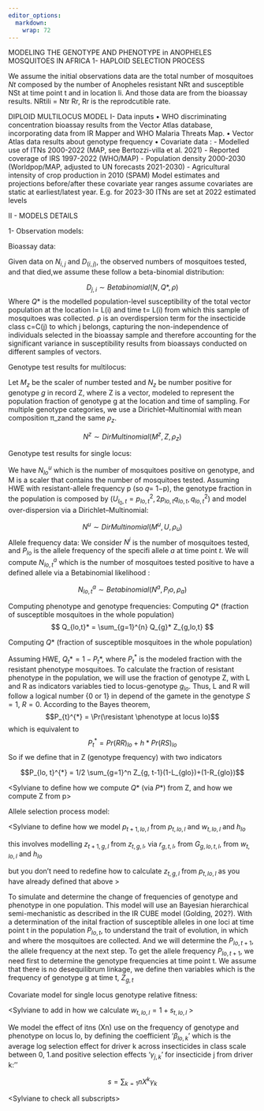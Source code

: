 ```yaml
---
editor_options:
  markdown: 
    wrap: 72
---
```


MODELING THE GENOTYPE AND PHENOTYPE in ANOPHELES MOSQUITOES IN AFRICA 1- HAPLOID SELECTION PROCESS

We assume the initial observations data are the total number of mosquitoes $Nt$ composed by the number of Anopheles resistant NRt and susceptible NSt at time point t and in location li. And those data are from the bioassay results. NRtili = Ntr Rr, Rr is the reprodcutible rate.

DIPLOID MULTILOCUS MODEL I- Data inputs • WHO discriminating concentration bioassay results from the Vector Atlas database, incorporating data from IR Mapper and WHO Malaria Threats Map. • Vector Atlas data results about genotype frequency • Covariate data : - Modelled use of ITNs 2000-2022 (MAP, see Bertozzi-villa et al. 2021) - Reported coverage of IRS 1997-2022 (WHO/MAP) - Population density 2000-2030 (Worldpop/MAP, adjusted to UN forecasts 2021-2030) - Agricultural intensity of crop production in 2010 (SPAM) Model estimates and projections before/after these covariate year ranges assume covariates are static at earliest/latest year. E.g. for 2023-30 ITNs are set at 2022 estimated levels

II - MODELS DETAILS

1- Observation models:

Bioassay data:

Given data on $N_{i,j}$ and $D_(i,j)$, the observed numbers of mosquitoes tested, and that died,we assume these follow a beta-binomial distribution:

$$
D_{j,i} \sim Betabinomial(N, Q*, \rho)
$$ Where $Q*$ is the modelled population-level susceptibility of the total vector population at the location l= L(i) and time t= L(i) from which this sample of mosquitoes was collected. ρ is an overdispersion term for the insecticide class c=C(j) to which j belongs, capturing the non-independence of individuals selected in the bioassay sample and therefore accounting for the significant variance in susceptibility results from bioassays conducted on different samples of vectors.

Genotype test results for multilocus:

Let $M_z$ be the scaler of number tested and $N_z$ be number positive for genotype $g$ in record Z, where Z is a vector, modeled to represent the population fraction of genotype g at the location and time of sampling. For multiple genotype categories, we use a Dirichlet–Multinomial with mean composition π_zand the same $ρ_z$.

$$
N^{z} \sim DirMultinomial( M^{z}, Z, \rho_z)
$$

Genotype test results for single locus:

We have $N_{lo}^u$ which is the number of mosquitoes positive on genotype, and M is a scaler that contains the number of mosquitoes tested. Assuming HWE with resistant-allele frequency p (so 𝑞= 1−p), the genotype fraction in the population is composed by $(U_{l_0,t}=p_{lo,t}^2, 2p_{lo,t} q_{lo,t}, q_{lo,t}^2)$ and model over-dispersion via a Dirichlet–Multinomial:

$$
N^{u} \sim DirMultinomial (M^{u}, U, \rho_u)
$$
Allele frequency data: We consider $N^{i}$ is the number of mosquitoes tested, and $P_{lo}$ is the allele frequency of the specifi allele $a$ at time point $t$. We will compute $N_{lo,t}^{a}$ which is the number of mosquitoes tested positive to have a defined allele via a Betabinomial likelihood :

$$  
N_{lo,t}^{a} \sim Betabinomial (N^{a}, P_lo, \rho_{a})
$$

Computing phenotype and genotype frequencies:
Computing $Q*$ (fraction of susceptible mosquitoes in the whole population) 
$$ Q_{lo,t}* = \sum_{g=1}^{n} Q_{g}* Z_{g,lo,t}
$$

Computing $Q*$ (fraction of susceptible mosquitoes in the whole population) 

Assuming HWE, $Q_{t}* = 1- P_{t}*$, where $P_{t}^{*}$ is the modeled fraction with the resistant phenotype mosquitoes. To calculate the fraction of resistant phenotype in the population, we will use the fraction of genotype Z, with L and R as indicators variables tied to locus-genotype $g_{lo}$. Thus, L and R will follow a logical number {0 or 1} in depend of the gamete in the genotype $S=1$, $R=0$. According to the Bayes theorem, $$P_{t}^{*} = \Pr(\resistant \phenotype at locus lo)$$ which is equivalent to $$                  P_{t}^{*} = Pr(RR)_{lo} + h*Pr(RS)_{lo} $$ So if we define that in Z (genotype frequency) with two indicators

$$P_{lo, t}^{*} = 1/2 \sum_{g=1}^n Z_{g, t-1}(1-L_{glo})+(1-R_{glo})$$

\<Sylviane to define how we compute $Q*$ (via $P*$) from Z, and how we compute Z from p\>

Allele selection process model:

\<Sylviane to define how we model $p_{t+1,lo,l}$ from $p_{t, lo, l}$ and $w_{t,lo,l}$ and $h_{lo}$

this involves modelling $z_{t+1,g, l}$ from $z_{t,g,l}$, via $r_{g,t,l}$, from $G_{g,lo,t,l}$, from $w_{t,lo,l}$ and $h_{lo}$

but you don't need to redefine how to calculate $z_{t,g,l}$ from $p_{t,lo,l}$ as you have already defined that above \>

To simulate and determine the change of frequencies of genotype and phenotype in one population. This model will use an Bayesian hierarchical semi-mechanistic as described in the IR CUBE model (Golding, 202?). With a determination of the inital fraction of susceptible alleles in one loci at time point t in the population $P_{lo, t}$, to understand the trait of evolution, in which and where the mosquitoes are collected. And we will determine the $P_{lo, t+1}$, the allele frequency at the next step. To get the allele frequency $P_{lo, t+1}$, we need first to determine the genotype frequencies at time point t. We assume that there is no desequilibrum linkage, we define then variables which is the frequency of genotype g at time t, $Z_{g,t}$

Covariate model for single locus genotype relative fitness:

\<Sylviane to add in how we calculate $w_{t, lo, l} = 1 + s_{t, lo, l}$ \>

We model the effect of itns (Xn) use on the frequency of genotype and phenotype on locus lo, by defining the coefficient '$\beta_{lo,k}$' which is the average log selection effect for driver k across insecticides in class scale between 0, 1.and positive selection effects '$γ_{j,k}$' for insecticide j from driver k:''

$$ s = \sum_{k=1} {n} X^{k} \gamma_{k} $$

\<Sylviane to check all subscripts\>
